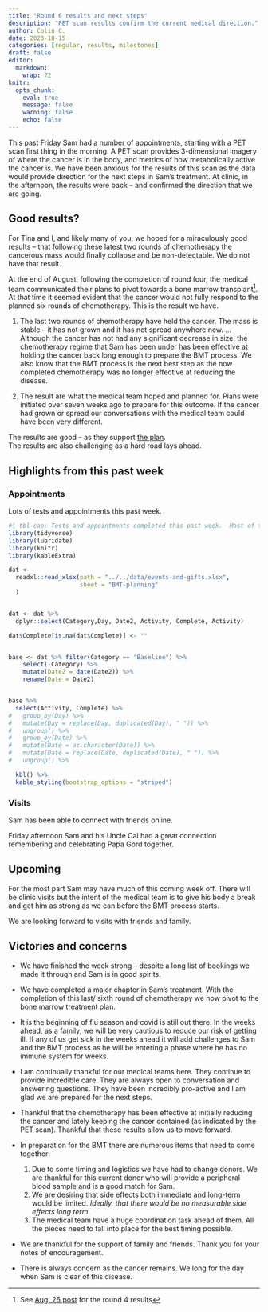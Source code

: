 ```yaml
---
title: "Round 6 results and next steps"
description: "PET scan results confirm the current medical direction."
author: Colin C.
date: 2023-10-15
categories: [regular, results, milestones]
draft: false
editor: 
  markdown: 
    wrap: 72
knitr: 
  opts_chunk: 
    eval: true
    message: false
    warning: false
    echo: false
---
```


This past Friday Sam had a number of appointments, starting with a PET
scan first thing in the morning. A PET scan provides 3-dimensional
imagery of where the cancer is in the body, and metrics of how
metabolically active the cancer is. We have been anxious for the results
of this scan as the data would provide direction for the next steps in
Sam's treatment. At clinic, in the afternoon, the results were back --
and confirmed the direction that we are going.

## Good results?

For Tina and I, and likely many of you, we hoped for a miraculously good
results -- that following these latest two rounds of chemotherapy the
cancerous mass would finally collapse and be non-detectable. We do not
have that result.

At the end of August, following the completion of round four, the
medical team communicated their plans to pivot towards a bone marrow
transplant[^1]. At that time it seemed evident that the cancer would not
fully respond to the planned six rounds of chemotherapy. This is the
result we have.

[^1]: See [Aug. 26
    post](/posts/2308/2023-08-26_results-and-recommendations.qmd) for
    the round 4 results


1.  The last two rounds of chemotherapy have held the cancer. The mass
    is stable -- it has not grown and it has not spread anywhere new.
    ... Although the cancer has not had any significant decrease in size, the
    chemotherapy regime that Sam has been under has been effective at
    holding the cancer back long enough to prepare the BMT process.  We also know that the BMT process is the next best step as the now completed chemotherapy was no longer effective at reducing the disease.

2.  The result are what the medical team hoped and planned for. Plans
    were initiated over seven weeks ago to prepare for this outcome.
    If the cancer had grown or spread our conversations with the medical
    team could have been very different.

The results are good -- as they support [the plan](/plan.qmd).\
The results are also challenging as a hard road lays ahead.

## Highlights from this past week

### Appointments

Lots of tests and appointments this past week.

```r
#| tbl-cap: Tests and appointments completed this past week.  Most of these were to create baseline measurements of Sam before starting the BMT treatment protocols. 
library(tidyverse)
library(lubridate)
library(knitr)
library(kableExtra)

dat <- 
  readxl::read_xlsx(path = "../../data/events-and-gifts.xlsx",
                    sheet = "BMT-planning"
  )


dat <- dat %>% 
  dplyr::select(Category,Day, Date2, Activity, Complete, Activity)

dat$Complete[is.na(dat$Complete)] <- ""


base <- dat %>% filter(Category == "Baseline") %>% 
    select(-Category) %>% 
    mutate(Date2 = date(Date2)) %>% 
    rename(Date = Date2)


base %>%
  select(Activity, Complete) %>% 
#   group_by(Day) %>% 
#   mutate(Day = replace(Day, duplicated(Day), " ")) %>% 
#   ungroup() %>% 
#   group_by(Date) %>% 
#   mutate(Date = as.character(Date)) %>% 
#   mutate(Date = replace(Date, duplicated(Date), " ")) %>% 
#   ungroup() %>% 

  kbl() %>% 
  kable_styling(bootstrap_options = "striped")


```

### Visits

Sam has been able to connect with friends online.

Friday afternoon Sam and his Uncle Cal had a great connection
remembering and celebrating Papa Gord together.

## Upcoming

For the most part Sam may have much of this coming week off. There will
be clinic visits but the intent of the medical team is to give his body
a break and get him as strong as we can before the BMT process starts.

We are looking forward to visits with friends and family.

## Victories and concerns

-   We have finished the week strong -- despite a long list of bookings
    we made it through and Sam is in good spirits.

-   We have completed a major chapter in Sam's treatment. With the
    completion of this last/ sixth round of chemotherapy we now pivot to
    the bone marrow treatment plan.

-   It is the beginning of flu season and covid is still out there. In
    the weeks ahead, as a family, we will be very cautious to reduce our
    risk of getting ill. If any of us get sick in the weeks ahead it
    will add challenges to Sam and the BMT process as he will be
    entering a phase where he has no immune system for weeks.

-   I am continually thankful for our medical teams here. They continue
    to provide incredible care. They are always open to conversation and
    answering questions. They have been incredibly pro-active and I am
    glad we are prepared for the next steps.

-   Thankful that the chemotherapy has been effective at initially
    reducing the cancer and lately keeping the cancer contained (as
    indicated by the PET scan). Thankful that these results allow us to
    move forward.

-   In preparation for the BMT there are numerous items that need to
    come together:

    1.  Due to some timing and logistics we have had to change donors.
        We are thankful for this current donor who will provide a
        peripheral blood sample and is a good match for Sam.
    2.  We are desiring that side effects both immediate and long-term
        would be limited. *Ideally, that there would be no measurable
        side effects long term*.
    3.  The medical team have a huge coordination task ahead of them.
        All the pieces need to fall into place for the best timing
        possible.

-   We are thankful for the support of family and friends. Thank you for
    your notes of encouragement.

-   There is always concern as the cancer remains. We long for the day
    when Sam is clear of this disease.